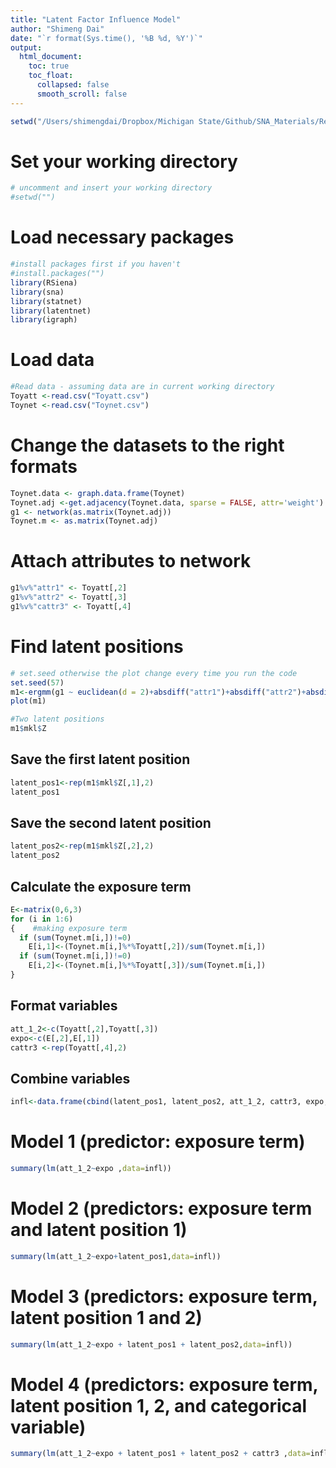 ```yaml
---
title: "Latent Factor Influence Model"
author: "Shimeng Dai"
date: "`r format(Sys.time(), '%B %d, %Y')`"
output: 
  html_document:
    toc: true
    toc_float:
      collapsed: false
      smooth_scroll: false
---
```


```r
setwd("/Users/shimengdai/Dropbox/Michigan State/Github/SNA_Materials/Regular")
```

# Set your working directory 

```r
# uncomment and insert your working directory
#setwd("")
```
 
# Load necessary packages 

```r

#install packages first if you haven't
#install.packages("")
library(RSiena)
library(sna)
library(statnet)
library(latentnet)
library(igraph)
``` 


# Load data

```r
#Read data - assuming data are in current working directory
Toyatt <-read.csv("Toyatt.csv")
Toynet <-read.csv("Toynet.csv")

```

# Change the datasets to the right formats

```r

Toynet.data <- graph.data.frame(Toynet)
Toynet.adj <-get.adjacency(Toynet.data, sparse = FALSE, attr='weight')
g1 <- network(as.matrix(Toynet.adj))
Toynet.m <- as.matrix(Toynet.adj)

```

# Attach attributes to network

```r
g1%v%"attr1" <- Toyatt[,2]
g1%v%"attr2" <- Toyatt[,3]
g1%v%"cattr3" <- Toyatt[,4]
```

# Find latent positions

```r
# set.seed otherwise the plot change every time you run the code
set.seed(57)
m1<-ergmm(g1 ~ euclidean(d = 2)+absdiff("attr1")+absdiff("attr2")+absdiff("cattr3"),control=ergmm.control(sample.size=5000,burnin=20000,interval=10,Z.delta=5))
plot(m1)
```

```r
#Two latent positions
m1$mkl$Z
```

## Save the first latent position

```r
latent_pos1<-rep(m1$mkl$Z[,1],2)
latent_pos1
```



## Save the second latent position

```r
latent_pos2<-rep(m1$mkl$Z[,2],2)
latent_pos2

```

## Calculate the exposure term

```r
E<-matrix(0,6,3)
for (i in 1:6)
{    #making exposure term
  if (sum(Toynet.m[i,])!=0)
    E[i,1]<-(Toynet.m[i,]%*%Toyatt[,2])/sum(Toynet.m[i,])
  if (sum(Toynet.m[i,])!=0)
    E[i,2]<-(Toynet.m[i,]%*%Toyatt[,3])/sum(Toynet.m[i,])
}
```

## Format variables

```r
att_1_2<-c(Toyatt[,2],Toyatt[,3])
expo<-c(E[,2],E[,1])
cattr3 <-rep(Toyatt[,4],2)
```

## Combine variables

```r
infl<-data.frame(cbind(latent_pos1, latent_pos2, att_1_2, cattr3, expo, rep(c(1:6),2),rep(c(1:2),each=6)))
```

# Model 1   (predictor: exposure term) 

```r
summary(lm(att_1_2~expo ,data=infl))

```

# Model 2   (predictors: exposure term and latent position 1)

```r
summary(lm(att_1_2~expo+latent_pos1,data=infl))
```

# Model 3   (predictors: exposure term, latent position 1 and 2)

```r
summary(lm(att_1_2~expo + latent_pos1 + latent_pos2,data=infl))
```

# Model 4   (predictors: exposure term, latent position 1, 2, and categorical variable)

```r
summary(lm(att_1_2~expo + latent_pos1 + latent_pos2 + cattr3 ,data=infl))
```